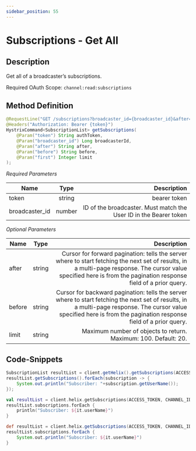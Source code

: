 ```yaml
---
sidebar_position: 55
---
```



# Subscriptions - Get All

## Description

Get all of a broadcaster’s subscriptions.

Required OAuth Scope: `channel:read:subscriptions`

## Method Definition

```java
@RequestLine("GET /subscriptions?broadcaster_id={broadcaster_id}&after={after}&before={before}&first={first}")
@Headers("Authorization: Bearer {token}")
HystrixCommand<SubscriptionList> getSubscriptions(
	@Param("token") String authToken,
	@Param("broadcaster_id") Long broadcasterId,
	@Param("after") String after,
	@Param("before") String before,
	@Param("first") Integer limit
);
```

*Required Parameters*

| Name          | Type      | Description  |
| ------------- |:---------:| -----------------:|
| token | string | bearer token |
| broadcaster_id | number | ID of the broadcaster. Must match the User ID in the Bearer token |

*Optional Parameters*

| Name          | Type      | Description  |
| ------------- |:---------:| -----------------:|
| after | string | Cursor for forward pagination: tells the server where to start fetching the next set of results, in a multi-page response. The cursor value specified here is from the pagination response field of a prior query. |
| before | string | Cursor for backward pagination: tells the server where to start fetching the next set of results, in a multi-page response. The cursor value specified here is from the pagination response field of a prior query. |
| limit | string | Maximum number of objects to return. Maximum: 100. Default: 20. |

## Code-Snippets

<Tabs groupId="code">
<TabItem value="java" label="Java">

```java
SubscriptionList resultList = client.getHelix().getSubscriptions(ACCESS_TOKEN, CHANNEL_ID, null, null,null).execute();
resultList.getSubscriptions().forEach(subscription -> {
	System.out.println("Subscriber: "+subscription.getUserName());
});
```

</TabItem>
<TabItem value="kotlin" label="Kotlin">

```kotlin
val resultList = client.helix.getSubscriptions(ACCESS_TOKEN, CHANNEL_ID, null, null,null).execute()
resultList.subscriptions.forEach {
	println("Subscriber: ${it.userName}")
}
```

</TabItem>
<TabItem value="groovy" label="Groovy">

```groovy
def resultList = client.helix.getSubscriptions(ACCESS_TOKEN, CHANNEL_ID, null, null,null).execute()
resultList.subscriptions.forEach {
	System.out.println("Subscriber: ${it.userName}")
}
```

</TabItem>
</Tabs>
